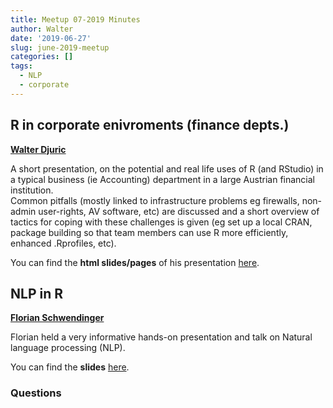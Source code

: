 ```yaml
---
title: Meetup 07-2019 Minutes
author: Walter
date: '2019-06-27'
slug: june-2019-meetup
categories: []
tags:
  - NLP
  - corporate
--- 
```


## R in corporate enivroments (finance depts.) 
[**Walter Djuric**](https://www.linkedin.com/in/walterdjuric/)

A short presentation, on the potential and real life uses of R (and RStudio) in a typical business (ie Accounting) department in a large Austrian financial institution.     
Common pitfalls (mostly linked to infrastructure problems eg firewalls, non-admin user-rights, AV software, etc) are discussed and a short overview of tactics for  coping with these challenges is given (eg set up a local CRAN, package building so that team members can use R more efficiently, enhanced .Rprofiles, etc).   

You can find the **html slides/pages** of his presentation [here](/slides/VR-2019-06-27_WDpres.html).


## NLP in R
[**Florian Schwendinger**](https://www.wu.ac.at/statmath/faculty-staff/faculty/fschwendinger)

Florian held a very informative hands-on presentation and talk on Natural language processing (NLP).  

You can find the **slides** [here](/slides/grpc.pdf).

### Questions

